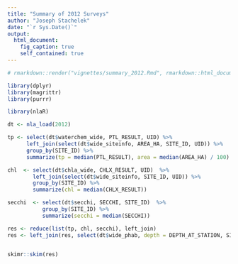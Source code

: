 ```yaml
---
title: "Summary of 2012 Surveys"
author: "Joseph Stachelek"
date: "`r Sys.Date()`"
output: 
  html_document:
    fig_caption: true
    self_contained: true
---
```


```r
# rmarkdown::render("vignettes/summary_2012.Rmd", rmarkdown::html_document(pandoc_args = "--self-contained"))
```

```r
library(dplyr)
library(magrittr)
library(purrr)

library(nlaR)
```

```r
dt <- nla_load(2012)
```

```r
tp <- select(dt$waterchem_wide, PTL_RESULT, UID) %>%
      left_join(select(dt$wide_siteinfo, AREA_HA, SITE_ID, UID)) %>%
      group_by(SITE_ID) %>%
      summarize(tp = median(PTL_RESULT), area = median(AREA_HA) / 100)

chl  <- select(dt$chla_wide, CHLX_RESULT, UID)  %>%
        left_join(select(dt$wide_siteinfo, SITE_ID, UID)) %>%
        group_by(SITE_ID) %>%
        summarize(chl = median(CHLX_RESULT))

secchi  <- select(dt$secchi, SECCHI, SITE_ID)  %>%
           group_by(SITE_ID) %>%
           summarize(secchi = median(SECCHI))

res <- reduce(list(tp, chl, secchi), left_join)
res <- left_join(res, select(dt$wide_phab, depth = DEPTH_AT_STATION, SITE_ID))


skimr::skim(res)
```
